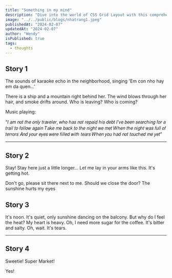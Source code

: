 ```yaml
---
title: "Something in my mind"
description: "Dive into the world of CSS Grid Layout with this comprehensive guide. Learn how to create responsive and dynamic layouts using CSS Grid, and explore various examples and best practices for building modern web interfaces."
image: "../../public/blogs/nhatrang1.jpeg"
publishedAt: "2024-02-07"
updatedAt: "2024-02-07"
author: "Wendy"
isPublished: true
tags:
  - thoughts
---
```


## Story 1

The sounds of karaoke echo in the neighborhood, singing 'Em con nho hay em da quen...'

There is a ship and a mountain right behind her. The wind blows through her hair, and smoke drifts around.
Who is leaving? Who is coming? 

Music playing:

“𝐼 𝑎𝑚 𝑛𝑜𝑡 𝑡ℎ𝑒 𝑜𝑛𝑙𝑦 𝑡𝑟𝑎𝑣𝑒𝑙𝑒𝑟, 𝑤ℎ𝑜 ℎ𝑎𝑠 𝑛𝑜𝑡 𝑟𝑒𝑝𝑎𝑖𝑑 ℎ𝑖𝑠 𝑑𝑒𝑏𝑡
𝐼'𝑣𝑒 𝑏𝑒𝑒𝑛 𝑠𝑒𝑎𝑟𝑐ℎ𝑖𝑛𝑔 𝑓𝑜𝑟 𝑎 𝑡𝑟𝑎𝑖𝑙 𝑡𝑜 𝑓𝑜𝑙𝑙𝑜𝑤 𝑎𝑔𝑎𝑖𝑛
𝑇𝑎𝑘𝑒 𝑚𝑒 𝑏𝑎𝑐𝑘 𝑡𝑜 𝑡ℎ𝑒 𝑛𝑖𝑔ℎ𝑡 𝑤𝑒 𝑚𝑒𝑡
𝑊ℎ𝑒𝑛 𝑡ℎ𝑒 𝑛𝑖𝑔ℎ𝑡 𝑤𝑎𝑠 𝑓𝑢𝑙𝑙 𝑜𝑓 𝑡𝑒𝑟𝑟𝑜𝑟𝑠
𝐴𝑛𝑑 𝑦𝑜𝑢𝑟 𝑒𝑦𝑒𝑠 𝑤𝑒𝑟𝑒 𝑓𝑖𝑙𝑙𝑒𝑑 𝑤𝑖𝑡ℎ 𝑡𝑒𝑎𝑟𝑠
𝑊ℎ𝑒𝑛 𝑦𝑜𝑢 ℎ𝑎𝑑 𝑛𝑜𝑡 𝑡𝑜𝑢𝑐ℎ𝑒𝑑 𝑚𝑒 𝑦𝑒𝑡”

---
## Story 2

Stay! Stay here just a little longer... Let me lay in your arms like this. It's getting hot.

Don't go, please sit there next to me. Should we close the door? The sunshine hurts my eyes

## Story 3

It's noon. It's quiet, only sunshine dancing on the balcony. But why do I feel the heat? My heart is heavy. Oh, I need more sugar for the coffee. It's bitter and salty. Oh, wait. It's tears.

--- 
## Story 4
Sweetie! Super Market!

Yes! 



